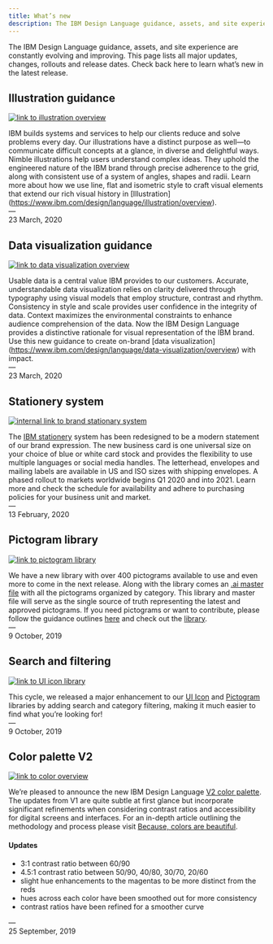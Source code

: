 ```yaml
---
title: What’s new
description: The IBM Design Language guidance, assets, and site experience are constantly evolving and improving. This page lists all major updates, changes, rollouts and release dates. Check back here to learn what’s new in the latest release.
---
```



<PageDescription>

The IBM Design Language guidance, assets, and site experience are constantly evolving and improving. This page lists all major updates, changes, rollouts and release dates. Check back here to learn what’s new in the latest release.

</PageDescription>

## Illustration guidance

<Row>
<Column colMd={6} colLg={8}>

[![link to illustration overview](./images/IBM_illustration.png)](https://www.ibm.com/design/language/illustration/overview)

</Column>
</Row>

IBM builds systems and services to help our clients reduce and solve problems every day. Our illustrations have a distinct purpose as well—to communicate difficult concepts at a glance, in diverse and delightful ways. Nimble illustrations help users understand complex ideas. They uphold the engineered nature of the IBM brand through precise adherence to the grid, along with consistent use of a system of angles, shapes and radii. Learn more about how we use line, flat and isometric style to craft visual elements that extend our rich visual history in [Illustration] (https://www.ibm.com/design/language/illustration/overview).<br/>— <br/>23 March, 2020

## Data visualization guidance

<Row>
<Column colMd={6} colLg={8}>

[![link to data visualization overview](./images/IBM_data_vis.png)](https://www.ibm.com/design/language/data-visualization/overview)

</Column>
</Row>

Usable data is a central value IBM provides to our customers. Accurate, understandable data visualization relies on clarity delivered through typography using visual models that employ structure, contrast and rhythm. Consistency in style and scale provides user confidence in the integrity of data. Context maximizes the environmental constraints to enhance audience comprehension of the data. Now the IBM Design Language provides a distinctive rationale for visual representation of the IBM brand. Use this new guidance to create on-brand [data visualization] (https://www.ibm.com/design/language/data-visualization/overview) with impact.<br/>— <br/>23 March, 2020

## Stationery system

<Row>
<Column colMd={6} colLg={8}>

[![internal link to brand stationary system](./images/IBM_stationary.png)](https://www.ibm.com/brand/stationery/)

</Column>
</Row>

The [IBM stationery](https://www.ibm.com/brand/stationery/) system has been redesigned to be a modern statement of our brand expression. The new business card is one universal size on your choice of blue or white card stock and provides the flexibility to use multiple languages or social media handles. The letterhead, envelopes and mailing labels are available in US and ISO sizes with shipping envelopes. A phased rollout to markets worldwide begins Q1 2020 and into 2021. Learn more and check the schedule for availability and adhere to purchasing policies for your business unit and market.<br/>— <br/>13 February, 2020

## Pictogram library

<Row>
<Column colMd={6} colLg={8}>

[![link to pictogram library](./images/pictos.svg)](https://www.ibm.com/design/language/iconography/pictograms/library/)

</Column>
</Row>

We have a new library with over 400 pictograms available to use and even more to come in the next release. Along with the library comes an [.ai master file](https://github.com/carbon-design-system/carbon/raw/master/packages/pictograms/master/pictogram-master.ai) with all the pictograms organized by category. This library and master file will serve as the single source of truth representing the latest and approved pictograms. If you need pictograms or want to contribute, please follow the guidance outlines [here](https://www.ibm.com/design/language/iconography/pictograms/contribute/) and check out the [library](https://www.ibm.com/design/language/iconography/pictograms/library/).<br/>— <br/>9 October, 2019

## Search and filtering

<Row>
<Column colMd={6} colLg={8}>

[![link to UI icon library](./images/updates_search_filter.png)](https://www.ibm.com/design/language/iconography/ui-icons/library)

</Column>
</Row>

This cycle, we released a major enhancement to our [UI Icon](https://www.ibm.com/design/language/iconography/ui-icons/library) and [Pictogram](https://www.ibm.com/design/language/iconography/ui-icons/library) libraries by adding search and category filtering, making it much easier to find what you’re looking for!<br/> — <br/>9 October, 2019


## Color palette V2

<Row>
<Column colMd={6} colLg={8}>

[![link to color overview](./images/color.svg)](https://www.ibm.com/design/language/color/)

</Column>
</Row>

We’re pleased to announce the new IBM Design Language [V2 color palette](https://www.ibm.com/design/language/color/). The updates from V1 are quite subtle at first glance but incorporate significant refinements when considering contrast ratios and accessibility for digital screens and interfaces. For an in-depth article outlining the methodology and process please visit [Because, colors are beautiful](.https://medium.com/carbondesign/because-colors-are-beautiful-52dd4cc39f09).

#### Updates
- 3:1 contrast ratio between 60/90
- 4.5:1 contrast ratio between 50/90, 40/80, 30/70, 20/60
- slight hue enhancements to the magentas to be more distinct from the reds
- hues across each color have been smoothed out for more consistency
- contrast ratios have been refined for a smoother curve

—<br/>25 September, 2019
